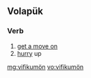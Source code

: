 ==Volapük==

===Verb===
{{infl|vo|verb}}

# [[get a move on]]
# [[hurry]] up

[[mg:vifikumön]]
[[vo:vifikumön]]